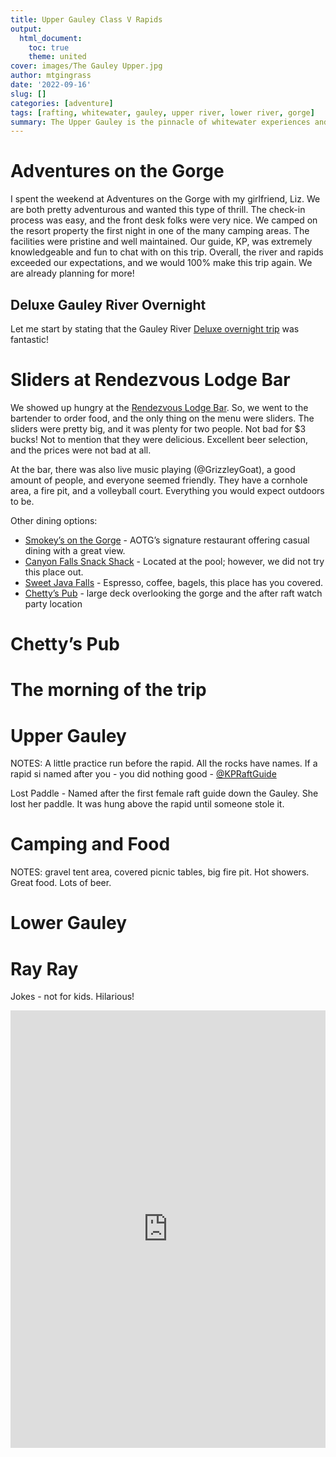 ```yaml
---
title: Upper Gauley Class V Rapids
output:
  html_document:
    toc: true
    theme: united
cover: images/The Gauley Upper.jpg
author: mtgingrass
date: '2022-09-16'
slug: []
categories: [adventure]
tags: [rafting, whitewater, gauley, upper river, lower river, gorge]
summary: The Upper Gauley is the pinnacle of whitewater experiences and for experienced rafters only. This 11-mile section of the river requires all the paddling power you can muster and may be the most extreme trip most rafters will ever attempt. This is serious whitewater, and it’s an adventure you won’t forget!
---
```



# Adventures on the Gorge

I spent the weekend at Adventures on the Gorge with my girlfriend, Liz. We are both pretty adventurous and wanted this type of thrill. The check-in process was easy, and the front desk folks were very nice. We camped on the resort property the first night in one of the many camping areas. The facilities were pristine and well maintained. Our guide, KP, was extremely knowledgeable and fun to chat with on this trip. Overall, the river and rapids exceeded our expectations, and we would 100% make this trip again. We are already planning for more!


## Deluxe Gauley River Overnight

Let me start by stating that the Gauley River [Deluxe overnight trip](https://adventuresonthegorge.com/whitewater-rafting/deluxe-gauley-river-rafting-overnight/) was fantastic!


# Sliders at Rendezvous Lodge Bar

We showed up hungry at the [Rendezvous Lodge Bar](https://adventuresonthegorge.com/venue/rendezvous-river-lodge/). So, we went to the bartender to order food, and the only thing on the menu were sliders. The sliders were pretty big, and it was plenty for two people. Not bad for $3 bucks! Not to mention that they were delicious. Excellent beer selection, and the prices were not bad at all.

At the bar, there was also live music playing (@GrizzleyGoat), a good amount of people, and everyone seemed friendly. They have a cornhole area, a fire pit, and a volleyball court. Everything you would expect outdoors to be.

Other dining options:



* [Smokey’s on the Gorge](https://adventuresonthegorge.com/venue/smokeys-on-the-gorge/) - AOTG’s signature restaurant offering casual dining with a great view.
* [Canyon Falls Snack Shack](https://adventuresonthegorge.com/venue/canyon-falls-snack-shack/) - Located at the pool; however, we did not try this place out. 
* [Sweet Java Falls](https://adventuresonthegorge.com/venue/sweet-java-falls/) - Espresso, coffee, bagels, this place has you covered.
* [Chetty’s Pub](https://adventuresonthegorge.com/venue/chettys-pub/) - large deck overlooking the gorge and the after raft watch party location


# Chetty’s Pub


# The morning of the trip


# Upper Gauley

NOTES: A little practice run before the rapid. All the rocks have names. If a rapid si named after you - you did nothing good - [@KPRaftGuide](https://www.instagram.com/kpraftguide/?igshid=YmMyMTA2M2Y%3D)

Lost Paddle - Named after the first female raft guide down the Gauley. She lost her paddle. It was hung above the rapid until someone stole it. 


# Camping and Food

NOTES: gravel tent area, covered picnic tables, big fire pit. Hot showers. Great food. Lots of beer. 


# Lower Gauley


# Ray Ray

Jokes - not for kids. Hilarious! 

<iframe src="https://kit.co/embed?url=https%3A%2F%2Fkit.co%2FTechTeachCreate%2Fmy-streaming-kit" style="display: block; border: 0px; margin: 0 auto; width: 100%; height: 100vw; max-width: 700px; max-height: 700px" scrolling="no"></iframe>
